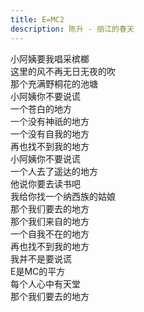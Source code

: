 ```yaml
---
title: E=MC2
description: 陈升 - 丽江的春天
---
```


小阿姨要我唱采槟榔<br />这里的风不再无日无夜的吹<br />那个充满野桐花的池塘<br />小阿姨你不要说谎<br />一个苍白的地方<br />一个没有神祇的地方<br />一个没有自我的地方<br />再也找不到我的地方<br />小阿姨你不要说谎<br />一个人去了遥达的地方<br />他说你要去读书吧<br />我给你找一个纳西族的姑娘<br />那个我们要去的地方<br />那个我们来自的地方<br />一个自我不在的地方<br />再也找不到我的地方<br />我并不是要说谎<br />E是MC的平方<br />每个人心中有天堂<br />那个我们要去的地方